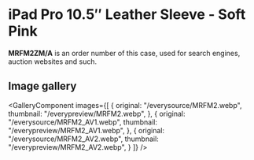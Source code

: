 
# iPad Pro 10.5″ Leather Sleeve - Soft Pink

<Callout type='info' emoji='👉🏻'>**MRFM2ZM/A** is an order number of this case, used for search engines, auction websites and such.</Callout>

## Image gallery

<GalleryComponent
    images={[
      {
        original: "/everysource/MRFM2.webp",
        thumbnail: "/everypreview/MRFM2.webp",
      },
      {
        original: "/everysource/MRFM2_AV1.webp",
        thumbnail: "/everypreview/MRFM2_AV1.webp",
      },
      {
        original: "/everysource/MRFM2_AV2.webp",
        thumbnail: "/everypreview/MRFM2_AV2.webp",
      }
    ]}
  />
